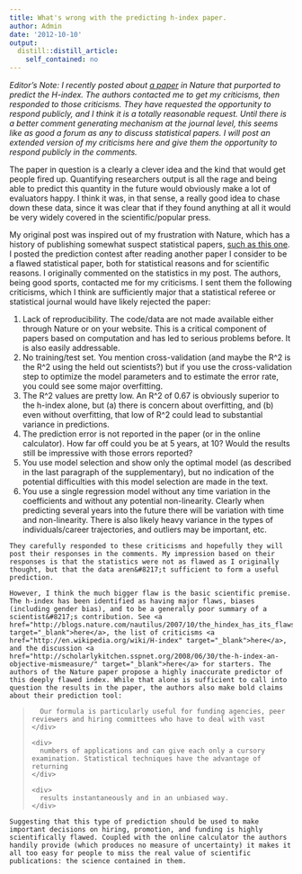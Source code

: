 ```yaml
---
title: What's wrong with the predicting h-index paper.
author: Admin
date: '2012-10-10'
output:
  distill::distill_article:
    self_contained: no
---
```


_Editor&#8217;s Note: I recently posted about <a href="http://simplystatistics.org/post/31990205510/prediction-contest" target="_blank">a paper</a> in Nature that purported to predict the H-index. The authors contacted me to get my criticisms, then responded to those criticisms. They have requested the opportunity to respond publicly, and I think it is a totally reasonable request. Until there is a better comment generating mechanism at the journal level, this seems like as good a forum as any to discuss statistical papers. I will post an extended version of my criticisms here and give them the opportunity to respond publicly in the comments. _

<span>The paper in question is a clearly a clever idea and the kind that would get people fired up. Quantifying researchers output is all the rage and being able to predict this quantity in the future would obviously make a lot of evaluators happy. I think it was, in that sense, a really good idea to chase down these data, since it was clear that if they found anything at all it would be very widely covered in the scientific/popular press. </span>

<div>
  My original post was inspired out of my frustration with Nature, which has a history of publishing somewhat suspect statistical papers, <a href="http://www.ncbi.nlm.nih.gov/pubmed/15457248" target="_blank">such as this one</a>. I posted the prediction contest after reading another paper I consider to be a flawed statistical paper, both for statistical reasons and for scientific reasons. I originally commented on the statistics in my post. The authors, being good sports, contacted me for my criticisms. I sent them the following criticisms, which I think are sufficiently major that a statistical referee or statistical journal would have likely rejected the paper:
</div>

<div>
  <ol>
    <li>
      Lack of reproducibility. The code/data are not made available either through Nature or on your website. This is a critical component of papers based on computation and has led to serious problems before. It is also easily addressable. 
    </li>
    <li>
      No training/test set. You mention cross-validation (and maybe the R^2 is the R^2 using the held out scientists?) but if you use the cross-validation step to optimize the model parameters and to estimate the error rate, you could see some major overfitting. 
    </li>
    <li>
      The R^2 values are pretty low. An R^2 of 0.67 is obviously superior to the h-index alone, but (a) there is concern about overfitting, and (b) even without overfitting, that low of R^2 could lead to substantial variance in predictions. 
    </li>
    <li>
      The prediction error is not reported in the paper (or in the online calculator). How far off could you be at 5 years, at 10? Would the results still be impressive with those errors reported?
    </li>
    <li>
      You use model selection and show only the optimal model (as described in the last paragraph of the supplementary), but no indication of the potential difficulties with this model selection are made in the text. 
    </li>
    <li>
      You use a single regression model without any time variation in the coefficients and without any potential non-linearity. Clearly when predicting several years into the future there will be variation with time and non-linearity. There is also likely heavy variance in the types of individuals/career trajectories, and outliers may be important, etc. 
    </li>
  </ol>
  
  <div>
    They carefully responded to these criticisms and hopefully they will post their responses in the comments. My impression based on their responses is that the statistics were not as flawed as I originally thought, but that the data aren&#8217;t sufficient to form a useful prediction. 
  </div>
  
  <div>
  </div>
  
  <div>
    However, I think the much bigger flaw is the basic scientific premise. The h-index has been identified as having major flaws, biases (including gender bias), and to be a generally poor summary of a scientist&#8217;s contribution. See <a href="http://blogs.nature.com/nautilus/2007/10/the_hindex_has_its_flaws.html" target="_blank">here</a>, the list of criticisms <a href="http://en.wikipedia.org/wiki/H-index" target="_blank">here</a>, and the discussion <a href="http://scholarlykitchen.sspnet.org/2008/06/30/the-h-index-an-objective-mismeasure/" target="_blank">here</a> for starters. The authors of the Nature paper propose a highly inaccurate predictor of this deeply flawed index. While that alone is sufficient to call into question the results in the paper, the authors also make bold claims about their prediction tool: 
  </div>
  
  <blockquote>
    <div>
      Our formula is particularly useful for funding agencies, peer reviewers and hir­ing committees who have to deal with vast 
    </div>
    
    <div>
      numbers of applications and can give each only a cursory examination. Statistical techniques have the advantage of returning 
    </div>
    
    <div>
      results instantaneously and in an unbiased way.
    </div>
  </blockquote>
  
  <div>
    Suggesting that this type of prediction should be used to make important decisions on hiring, promotion, and funding is highly scientifically flawed. Coupled with the online calculator the authors handily provide (which produces no measure of uncertainty) it makes it all too easy for people to miss the real value of scientific publications: the science contained in them. 
  </div>
</div>
